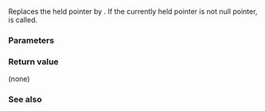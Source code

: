 {{cpp/memory/auto_ptr/title|reset}}
{{cpp/memory/auto_ptr/navbar}}
{{dcl begin}}
{{dcl|deprecated=c++11|removed=c++17|1= 
void reset( T* p = 0 ) throw();
}}
{{dcl end}}

Replaces the held pointer by {{c|p}}. If the currently held pointer is not null pointer, {{c|delete get()}} is called.

===Parameters===
{{par begin}}
{{par|p|a pointer to an object to manage}}
{{par end}}

===Return value===
(none)

===See also===
{{dsc begin}}
{{dsc inc|cpp/memory/auto_ptr/dsc release}}
{{dsc end}}

{{langlinks|es|ja|ru|zh}}